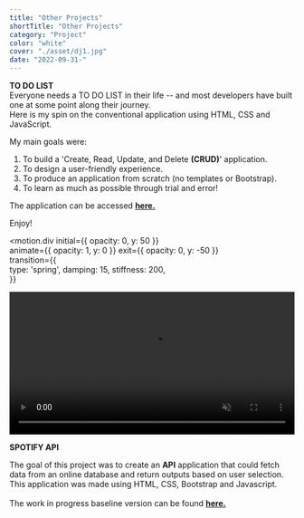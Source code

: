 ```yaml
---
title: "Other Projects"
shortTitle: "Other Projects"
category: "Project"
color: "white"
cover: "./asset/dj1.jpg"
date: "2022-09-31-"
---
```



**TO DO LIST**<br />
Everyone needs a TO DO LIST in their life -- and most developers have built one at some point along their journey.  
Here is my spin on the conventional application using HTML, CSS and JavaScript.

My main goals were:
1) To build a 'Create, Read, Update, and Delete **(CRUD)**' application.
2) To design a user-friendly experience.
3) To produce an application from scratch (no templates or Bootstrap).
3) To learn as much as possible through trial and error!

The application can be accessed [**here.**](https://paul-matthew.github.io/To-Do-List/)

Enjoy!

<motion.div
  initial={{ opacity: 0, y: 50 }}      
  animate={{ opacity: 1, y: 0 }}
  exit={{ opacity: 0, y: -50 }}  
  transition={{              
    type: 'spring',
    damping: 15,
    stiffness: 200,            
  }}
>
<video type='video/mp4' id="todovideo" width="100%" height="auto" controls autoplay="autoplay" muted loop playsinline="playsinline">
  <source src={v} />
</video>
</motion.div>

**SPOTIFY API**<br />

The goal of this project was to create an **API** application that could fetch data from an online database and return outputs based on user selection.
This application was made using HTML, CSS, Bootstrap and Javascript. <br />  
The work in progress baseline version can be found [**here.**](https://paul-matthew.github.io/Spotify-API/)